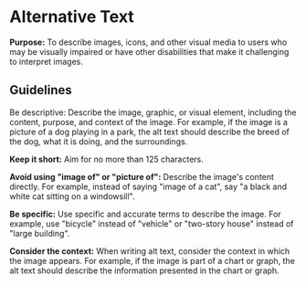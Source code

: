 # Alternative Text

**Purpose:** To describe images, icons, and other visual media to users who may be visually impaired or have other disabilities that make it challenging to interpret images.

## Guidelines

Be descriptive: Describe the image, graphic, or visual element, including the content, purpose, and context of the image. For example, if the image is a picture of a dog playing in a park, the alt text should describe the breed of the dog, what it is doing, and the surroundings.

**Keep it short:** Aim for no more than 125 characters.

**Avoid using "image of" or "picture of":** Describe the image's content directly. For example, instead of saying "image of a cat", say "a black and white cat sitting on a windowsill".

**Be specific:** Use specific and accurate terms to describe the image. For example, use "bicycle" instead of "vehicle" or "two-story house" instead of "large building".

**Consider the context:** When writing alt text, consider the context in which the image appears. For example, if the image is part of a chart or graph, the alt text should describe the information presented in the chart or graph.